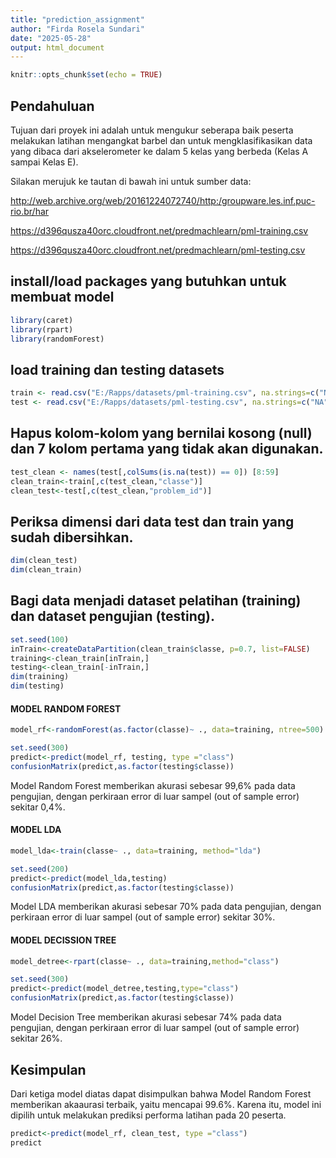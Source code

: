 ---
title: "prediction_assignment"
author: "Firda Rosela Sundari"
date: "2025-05-28"
output: html_document
---

```{r setup, include=FALSE}
knitr::opts_chunk$set(echo = TRUE)
```

## Pendahuluan

Tujuan dari proyek ini adalah untuk mengukur seberapa baik peserta melakukan latihan mengangkat barbel dan untuk mengklasifikasikan data yang dibaca dari akselerometer ke dalam 5 kelas yang berbeda (Kelas A sampai Kelas E).

Silakan merujuk ke tautan di bawah ini untuk sumber data:

<http://web.archive.org/web/20161224072740/http:/groupware.les.inf.puc-rio.br/har>

<https://d396qusza40orc.cloudfront.net/predmachlearn/pml-training.csv>

<https://d396qusza40orc.cloudfront.net/predmachlearn/pml-testing.csv>

## install/load packages yang butuhkan untuk membuat model

```{r}
library(caret)
library(rpart)
library(randomForest)
```

## load training dan testing datasets

```{r}
train <- read.csv("E:/Rapps/datasets/pml-training.csv", na.strings=c("NA", "#DIV/0!", ""))
test <- read.csv("E:/Rapps/datasets/pml-testing.csv", na.strings=c("NA", "#DIV/0!", ""))
```

## Hapus kolom-kolom yang bernilai kosong (null) dan 7 kolom pertama yang tidak akan digunakan.

```{r}
test_clean <- names(test[,colSums(is.na(test)) == 0]) [8:59]
clean_train<-train[,c(test_clean,"classe")]
clean_test<-test[,c(test_clean,"problem_id")]
```

## Periksa dimensi dari data test dan train yang sudah dibersihkan.

```{r}
dim(clean_test)
dim(clean_train)
```

## Bagi data menjadi dataset pelatihan (training) dan dataset pengujian (testing).

```{r}
set.seed(100)
inTrain<-createDataPartition(clean_train$classe, p=0.7, list=FALSE)
training<-clean_train[inTrain,]
testing<-clean_train[-inTrain,]
dim(training)
dim(testing)
```

#### MODEL RANDOM FOREST

```{r}
model_rf<-randomForest(as.factor(classe)~ ., data=training, ntree=500)

set.seed(300)
predict<-predict(model_rf, testing, type ="class")
confusionMatrix(predict,as.factor(testing$classe))
```

Model Random Forest memberikan akurasi sebesar 99,6% pada data pengujian, dengan perkiraan error di luar sampel (out of sample error) sekitar 0,4%.

#### MODEL LDA

```{r}
model_lda<-train(classe~ ., data=training, method="lda")

set.seed(200)
predict<-predict(model_lda,testing)
confusionMatrix(predict,as.factor(testing$classe))
```

Model LDA memberikan akurasi sebesar 70% pada data pengujian, dengan perkiraan error di luar sampel (out of sample error) sekitar 30%.

#### MODEL DECISSION TREE

```{r}
model_detree<-rpart(classe~ ., data=training,method="class")

set.seed(300)
predict<-predict(model_detree,testing,type="class")
confusionMatrix(predict,as.factor(testing$classe))
```

Model Decision Tree memberikan akurasi sebesar 74% pada data pengujian, dengan perkiraan error di luar sampel (out of sample error) sekitar 26%.

## Kesimpulan

Dari ketiga model diatas dapat disimpulkan bahwa Model Random Forest memberikan akaaurasi terbaik, yaitu mencapai 99.6%. Karena itu, model ini dipilih untuk melakukan prediksi performa latihan pada 20 peserta.

```{r}
predict<-predict(model_rf, clean_test, type ="class")
predict
```
